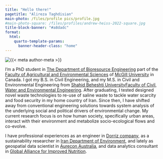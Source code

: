 ```yaml
---
title: "Hello there!"
pagetitle: "Alireza Taghdisian"
main-photo: /files/profile pics/profile.jpg
#main-photo-square: /files/profiles/andrew-heiss-2022-square.jpg
title-block-banner: "#a8dadc"
format:
  html:
    quarto-template-params:
      banner-header-class: "home"
---
```


::: grid
::: {.g-col-12 .g-col-sm-4}
```{=html}
<div class="grid" style="--bs-columns: 5; row-gap: 0;">
  <div class="g-col-1 g-col-sm-0"></div>
  <div class="g-col-3 g-col-sm-5">
    <picture>
      <source media="(max-width: 576px)" srcset="{{< meta main-photo-square >}}">
      <source media="(min-width: 576px)" srcset="{{< meta main-photo >}}">
      <img class="img-fluid" src="{{< meta main-photo >}}" alt="{{< meta author-meta >}}">
    </picture>
  </div>
  <div class="g-col-1 g-col-sm-0"></div>
</div>
```
:::

::: {.g-col-12 .g-col-sm-8}
I'm a PhD student in [The Department of Bioresource Engineering](https://www.mcgill.ca/bioeng/) part of the [Faculty of Agricultural and Environmental Sciences](https://www.mcgill.ca/macdonald/) of [McGill University](https://www.mcgill.ca/) in Canada. I got my B.S. in Civil Engineering, and my M.S. in Civil and Environmental Engineering from [Shahid Beheshti University](https://en.sbu.ac.ir/)[Faculty of Civil, Water and Environmental Engineering](https://encwe.sbu.ac.ir/). After graduating, I tested designed novel waste technologies to re-use of saline waste to tackle water scarcity and food security in my home country of Iran. Since then, I have shifted away from conventional engineering solutions towards system analysis of the underlying social and political drivers of environmental change. My current research focus is on how human society, specifically urban areas, interact with their environment and metabolize socio-ecological flows and co-evolve.

I have professional experiences as an engineer in [Dorriz company](https://dorriz.com/?avia_forced_reroute=1), as a sustainability researcher in [Iran Department of Environment](http://www.doe.ir/), and lately as geospatial data scientist in [Aurecon Australia](https://www.aurecongroup.com/), and data analytics consultant in [Global Alliance for Improved Nutrition](https://www.gainhealth.org/).
:::
:::
